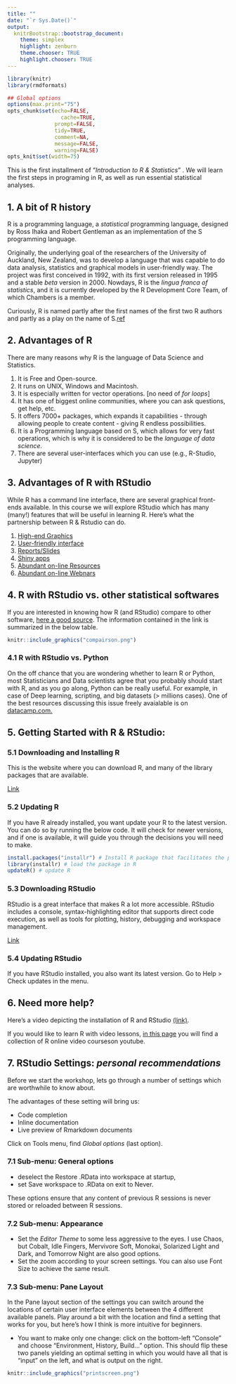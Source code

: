 ```yaml
---
title: ""
date: "`r Sys.Date()`"
output:
  knitrBootstrap::bootstrap_document:
    theme: simplex
    highlight: zenburn
    theme.chooser: TRUE
    highlight.chooser: TRUE
---
```



```r
library(knitr)
library(rmdformats)

## Global options
options(max.print="75")
opts_chunk$set(echo=FALSE,
	             cache=TRUE,
               prompt=FALSE,
               tidy=TRUE,
               comment=NA,
               message=FALSE,
               warning=FALSE)
opts_knit$set(width=75)
```

This is the first installment of "*Introduction to R & Statistics*" . We will learn the first steps in programing in R, as well as run essential statistical analyses.

## 1. A bit of R history 

R is a programming language, a *statistical* programming language, designed by Ross Ihaka and Robert Gentleman as an implementation of the S programming language. 

Originally, the underlying goal of the researchers of the University of Auckland, New Zealand, was to develop a language that was capable to do data analysis, statistics and graphical models in user-friendly way. The project was first conceived in 1992, with its first version released in 1995 and a stable *beta* version in 2000. Nowdays, R is the *lingua franca of statistics*, and it is currently developed by the R Development Core Team, of which Chambers is a member.

Curiously, R is named partly after the first names of the first two R authors and partly as a play on the name of S.[ref](https://cran.r-project.org/doc/FAQ/R-FAQ.html#Why-is-R-named-R_003f)

## 2. Advantages of R

There are many reasons why R is the language of Data Science and Statistics. 

1. It is Free and Open-source.
2. It runs on UNIX, Windows and Macintosh.
3. It is especially written for vector operations. [no need of _for loops_]
4. It has one of biggest online communities, where you can ask questions, get help, etc.
5. It offers 7000+ packages, which expands it capabilities - through allowing people to create content - giving R endless possibilities.
6. It is a Programming language based on S, which allows for very fast operations, which is why it is considered to be the _language of data science_.
7. There are several user-interfaces which you can use (e.g., R-Studio, Jupyter)

## 3. Advantages of R with RStudio

While R has a command line interface, there are several graphical front-ends available. In this course we will explore RStudio which has many (many!) features that will be useful in learning R. Here's what the partnership between R & Rstudio can do.

1. [High-end Graphics](http://www.r-graph-gallery.com/)
2. [User-friendly interface](https://www.rstudio.com/rviews/2016/11/11/easy-tricks-you-mightve-missed/)
3. [Reports/Slides](http://rmarkdown.rstudio.com/gallery.html)
4. [Shiny apps](https://www.rstudio.com/products/shiny/shiny-user-showcase/)
5. [Abundant on-line Resources](https://www.rstudio.com/some-resources/)
6. [Abundant on-line Webnars](https://www.rstudio.com/resources/webinars/)


## 4. R with RStudio vs. other statistical softwares

If you are interested in knowing how R (and RStudio) compare to other software, [here a good source](https://en.wikipedia.org/wiki/Comparison_of_statistical_packages). The information contained in the link is summarized in the below table.

```r
knitr::include_graphics("compairson.png")
```

### 4.1 R with RStudio vs. Python

On the off chance that you are wondering whether to learn R or Python, most Statisticians and Data scientists agree that you probably should start with R, and as you go along, Python can be really useful. For example, in case of Deep learning, scripting, and big datasets (> millions cases). One of the best resources discussing this issue freely avaialable is on [datacamp.com.](https://www.datacamp.com/community/tutorials/r-or-python-for-data-analysis#gs.VEYBJyM)



## 5. Getting Started with R & RStudio: 

### 5.1 Downloading and Installing R

This is the website where you can download R, and many of the library packages that are available. 

[Link](http://www.r-project.org/)

### 5.2 Updating R

If you have R already installed, you want update your R to the latest version. You can do so by running the below code. It will check for newer versions, and if one is available, it will guide you through the decisions you will need to make.

```r
install.packages("installr") # Install R package that facilitates the process
library(installr) # load the package in R
updateR() # update R
```

### 5.3 Downloading RStudio

RStudio is a great interface that makes R a lot more accessible. RStudio includes a console, syntax-highlighting editor that supports direct code execution, as well as tools for plotting, history, debugging and workspace management. 

[Link](http://www.rstudio.com/products/rstudio/download/)


### 5.4 Updating RStudio


If you have RStudio installed, you also want its latest version. Go to Help > Check updates in the menu. 



## 6. Need more help?

Here's a video depicting the installation of R and RStudio
[(link)](https://www.youtube.com/watch?v=HuyaX7QQRlo). 

If you would like to learn R with video lessons, [in this page](http://flavioazevedo.com/stats-and-r-blog/2016/9/13/learning-r-on-youtube) you will find a collection of R online video courseson youtube.

\pagebreak

## 7. RStudio Settings: _personal recommendations_

Before we start the workshop, lets go through a number of settings which are worthwhile to know about. 

The advantages of these setting will bring us: 

* Code completion
* Inline documentation
* Live preview of Rmarkdown documents

Click on Tools menu, find _Global options_ (last option).

### 7.1 Sub-menu: General options

* deselect the Restore .RData into workspace at startup,
* set Save workspace to .RData on exit to Never.

These options ensure that any content of previous R sessions is never stored or reloaded between R sessions.

### 7.2 Sub-menu: Appearance

* Set the _Editor Theme_ to some less aggressive to the eyes. I use Chaos, but Cobalt, Idle Fingers, Mervivore Soft, Monokai, Solarized Light and Dark, and Tomorrow Night are also good options.   
* Set the zoom according to your screen settings. You can also use Font Size to achieve the same result.

### 7.3 Sub-menu: Pane Layout

In the Pane layout section of the settings you can switch around the locations of certain user interface elements between the 4 different available panels. Play around a bit with the location and find a setting that works for you, but here's how I think is more intuitive for beginners.

* You want to make only one change: click on the bottom-left "Console" and choose "Environment, History, Build..." option. This should flip these two panels yielding an optimal setting in which you would have all that is "input" on the left, and what is output on the right.

```r
knitr::include_graphics("printscreen.png")
```

